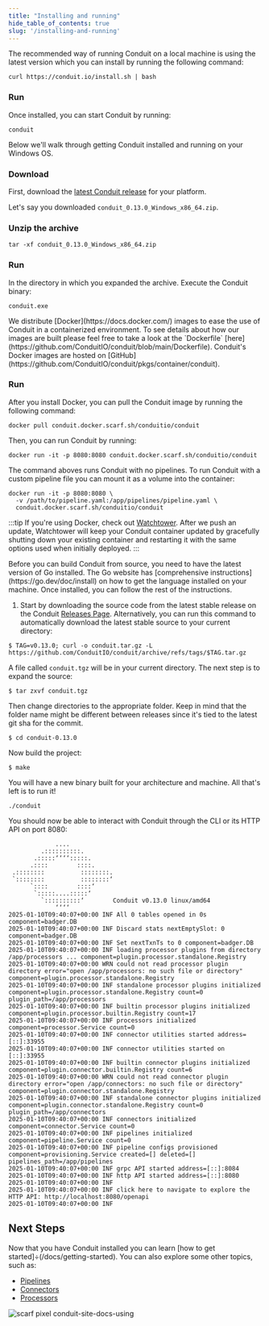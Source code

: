 ```yaml
---
title: "Installing and running"
hide_table_of_contents: true
slug: '/installing-and-running'
---
```



<Tabs groupId="instalation-options" queryString="option">
  <TabItem value="macos-linux" label="macOS and Linux" default>
    The recommended way of running Conduit on a local machine is using the latest version which you can install by running the following command:
    
```
curl https://conduit.io/install.sh | bash
```

### Run

Once installed, you can start Conduit by running:

```shell
conduit
```

  </TabItem>
  <TabItem value="windows" label="Windows">
    Below we'll walk through getting Conduit installed and running on your Windows OS.

### Download

First, download
the [latest Conduit release](https://github.com/ConduitIO/conduit/releases/latest)
for your platform.

Let's say you downloaded `conduit_0.13.0_Windows_x86_64.zip`.

### Unzip the archive

```shell
tar -xf conduit_0.13.0_Windows_x86_64.zip
```

### Run

In the directory in which you expanded the archive. Execute the Conduit binary:

```shell
conduit.exe
```
  </TabItem>
  
  <TabItem value="docker" label="Docker">
    We distribute [Docker](https://docs.docker.com/) images to ease the use of Conduit in a containerized environment. To see details about how our images are built please feel free to take a look at the `Dockerfile` [here](https://github.com/ConduitIO/conduit/blob/main/Dockerfile).
Conduit's Docker images are hosted on [GitHub](https://github.com/ConduitIO/conduit/pkgs/container/conduit).

### Run

After you install Docker, you can pull the Conduit image by running the
following command:

```shell
docker pull conduit.docker.scarf.sh/conduitio/conduit
```
Then, you can run Conduit by running:

```shell
docker run -it -p 8080:8080 conduit.docker.scarf.sh/conduitio/conduit
```

The command aboves runs Conduit with no pipelines. To run Conduit with a custom
pipeline file you can mount it as a volume into the container:

```shell
docker run -it -p 8080:8080 \
  -v /path/to/pipeline.yaml:/app/pipelines/pipeline.yaml \
  conduit.docker.scarf.sh/conduitio/conduit
```

:::tip
If you're using Docker, check
out [Watchtower](https://containrrr.dev/watchtower/). After we push an update,
Watchtower will keep your Conduit container updated by gracefully shutting down
your existing container and restarting it with the same options used when
initially deployed.
:::

  </TabItem>
  <TabItem value="source" label="Building from source">
Before you can build Conduit from source, you need to have the latest version of Go installed. The Go website has [comprehensive instructions](https://go.dev/doc/install) on how to get the language installed on your machine. Once installed, you can follow the rest of the instructions.

1. Start by downloading the source code from the latest stable release on the Conduit [Releases Page](https://github.com/ConduitIO/conduit/releases/latest). Alternatively, you can run this command to automatically download the latest stable source to your current directory:

```shell
$ TAG=v0.13.0; curl -o conduit.tar.gz -L https://github.com/ConduitIO/conduit/archive/refs/tags/$TAG.tar.gz
```

A file called `conduit.tgz` will be in your current directory. The next step is to expand the source:

```shell
$ tar zxvf conduit.tgz
```

Then change directories to the appropriate folder. Keep in mind that the folder
name might be different between releases since it's tied to the latest git sha
for the commit.

```shell
$ cd conduit-0.13.0
```

Now build the project:

```shell
$ make
```

You will have a new binary built for your architecture and machine. All that's
left is to run it!

```shell
./conduit
```
  </TabItem>
</Tabs>

You should now be able to interact with Conduit through the CLI or its HTTP API
on port 8080:

```shell
             ....
         .::::::::::.
       .:::::‘‘‘‘:::::.
      .::::        ::::.
 .::::::::          ::::::::.
 `::::::::          ::::::::‘
      `::::        ::::‘
       `:::::....:::::‘
         `::::::::::‘        Conduit v0.13.0 linux/amd64
             ‘‘‘‘
2025-01-10T09:40:07+00:00 INF All 0 tables opened in 0s component=badger.DB
2025-01-10T09:40:07+00:00 INF Discard stats nextEmptySlot: 0 component=badger.DB
2025-01-10T09:40:07+00:00 INF Set nextTxnTs to 0 component=badger.DB
2025-01-10T09:40:07+00:00 INF loading processor plugins from directory /app/processors ... component=plugin.processor.standalone.Registry
2025-01-10T09:40:07+00:00 WRN could not read processor plugin directory error="open /app/processors: no such file or directory" component=plugin.processor.standalone.Registry
2025-01-10T09:40:07+00:00 INF standalone processor plugins initialized component=plugin.processor.standalone.Registry count=0 plugin_path=/app/processors
2025-01-10T09:40:07+00:00 INF builtin processor plugins initialized component=plugin.processor.builtin.Registry count=17
2025-01-10T09:40:07+00:00 INF processors initialized component=processor.Service count=0
2025-01-10T09:40:07+00:00 INF connector utilities started address=[::]:33955
2025-01-10T09:40:07+00:00 INF connector utilities started on [::]:33955
2025-01-10T09:40:07+00:00 INF builtin connector plugins initialized component=plugin.connector.builtin.Registry count=6
2025-01-10T09:40:07+00:00 WRN could not read connector plugin directory error="open /app/connectors: no such file or directory" component=plugin.connector.standalone.Registry
2025-01-10T09:40:07+00:00 INF standalone connector plugins initialized component=plugin.connector.standalone.Registry count=0 plugin_path=/app/connectors
2025-01-10T09:40:07+00:00 INF connectors initialized component=connector.Service count=0
2025-01-10T09:40:07+00:00 INF pipelines initialized component=pipeline.Service count=0
2025-01-10T09:40:07+00:00 INF pipeline configs provisioned component=provisioning.Service created=[] deleted=[] pipelines_path=/app/pipelines
2025-01-10T09:40:07+00:00 INF grpc API started address=[::]:8084
2025-01-10T09:40:07+00:00 INF http API started address=[::]:8080
2025-01-10T09:40:07+00:00 INF
2025-01-10T09:40:07+00:00 INF click here to navigate to explore the HTTP API: http://localhost:8080/openapi
2025-01-10T09:40:07+00:00 INF
```

## Next Steps

Now that you have Conduit installed you can
learn [how to get started]÷(/docs/getting-started).
You can also explore some other topics, such as:

- [Pipelines](/docs/using/pipelines/configuration-file)
- [Connectors](/docs/using/connectors/getting-started)
- [Processors](/docs/using/processors/getting-started)

![scarf pixel conduit-site-docs-using](https://static.scarf.sh/a.png?x-pxid=76d5981f-cd63-422b-8cf7-eab9e99f0cd3)